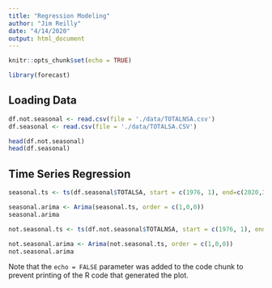 ```yaml
---
title: "Regression Modeling"
author: "Jim Reilly"
date: "4/14/2020"
output: html_document
---
```


```r
knitr::opts_chunk$set(echo = TRUE)
```


```r
library(forecast)
```

## Loading Data
```r
df.not.seasonal <- read.csv(file = './data/TOTALNSA.csv')
df.seasonal <- read.csv(file = './data/TOTALSA.CSV')

head(df.not.seasonal)
head(df.seasonal)
```

## Time Series Regression


```r
seasonal.ts <- ts(df.seasonal$TOTALSA, start = c(1976, 1), end=c(2020,3), freq = 12)

seasonal.arima <- Arima(seasonal.ts, order = c(1,0,0))
seasonal.arima
```

```r
not.seasonal.ts <- ts(df.not.seasonal$TOTALNSA, start = c(1976, 1), end=c(2020,3), freq = 12)

not.seasonal.arima <- Arima(not.seasonal.ts, order = c(1,0,0))
not.seasonal.arima
```

Note that the `echo = FALSE` parameter was added to the code chunk to prevent printing of the R code that generated the plot.

